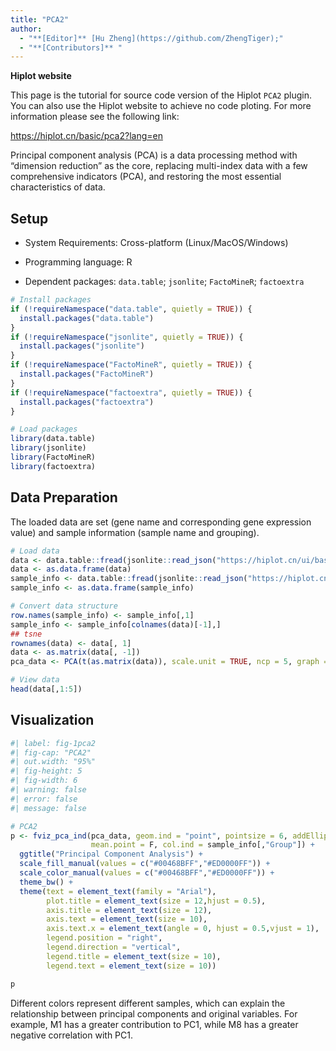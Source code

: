 ```yaml
---
title: "PCA2"
author:
  - "**[Editor]** [Hu Zheng](https://github.com/ZhengTiger);"
  - "**[Contributors]** "
---
```


::: callout-note
**Hiplot website**

This page is the tutorial for source code version of the Hiplot `PCA2` plugin. You can also use the Hiplot website to achieve no code ploting. For more information please see the following link:

<https://hiplot.cn/basic/pca2?lang=en>
:::

Principal component analysis (PCA) is a data processing method with "dimension reduction" as the core, replacing multi-index data with a few comprehensive indicators (PCA), and restoring the most essential characteristics of data.

## Setup

-   System Requirements: Cross-platform (Linux/MacOS/Windows)

-   Programming language: R

-   Dependent packages: `data.table`; `jsonlite`; `FactoMineR`; `factoextra`

```r
# Install packages
if (!requireNamespace("data.table", quietly = TRUE)) {
  install.packages("data.table")
}
if (!requireNamespace("jsonlite", quietly = TRUE)) {
  install.packages("jsonlite")
}
if (!requireNamespace("FactoMineR", quietly = TRUE)) {
  install.packages("FactoMineR")
}
if (!requireNamespace("factoextra", quietly = TRUE)) {
  install.packages("factoextra")
}

# Load packages
library(data.table)
library(jsonlite)
library(FactoMineR)
library(factoextra)
```

## Data Preparation

The loaded data are set (gene name and corresponding gene expression value) and sample information (sample name and grouping).

```r
# Load data
data <- data.table::fread(jsonlite::read_json("https://hiplot.cn/ui/basic/pca2/data.json")$exampleData[[1]]$textarea[[1]])
data <- as.data.frame(data)
sample_info <- data.table::fread(jsonlite::read_json("https://hiplot.cn/ui/basic/pca2/data.json")$exampleData[[1]]$textarea[[2]])
sample_info <- as.data.frame(sample_info)

# Convert data structure
row.names(sample_info) <- sample_info[,1]
sample_info <- sample_info[colnames(data)[-1],]
## tsne
rownames(data) <- data[, 1]
data <- as.matrix(data[, -1])
pca_data <- PCA(t(as.matrix(data)), scale.unit = TRUE, ncp = 5, graph = FALSE)

# View data
head(data[,1:5])
```

## Visualization

```r
#| label: fig-1pca2
#| fig-cap: "PCA2"
#| out.width: "95%"
#| fig-height: 5
#| fig-width: 6
#| warning: false
#| error: false
#| message: false

# PCA2
p <- fviz_pca_ind(pca_data, geom.ind = "point", pointsize = 6, addEllipses = TRUE,
                  mean.point = F, col.ind = sample_info[,"Group"]) +
  ggtitle("Principal Component Analysis") +
  scale_fill_manual(values = c("#00468BFF","#ED0000FF")) +
  scale_color_manual(values = c("#00468BFF","#ED0000FF")) +
  theme_bw() +
  theme(text = element_text(family = "Arial"),
        plot.title = element_text(size = 12,hjust = 0.5),
        axis.title = element_text(size = 12),
        axis.text = element_text(size = 10),
        axis.text.x = element_text(angle = 0, hjust = 0.5,vjust = 1),
        legend.position = "right",
        legend.direction = "vertical",
        legend.title = element_text(size = 10),
        legend.text = element_text(size = 10))

p
```

Different colors represent different samples, which can explain the relationship between principal components and original variables. For example, M1 has a greater contribution to PC1, while M8 has a greater negative correlation with PC1.


